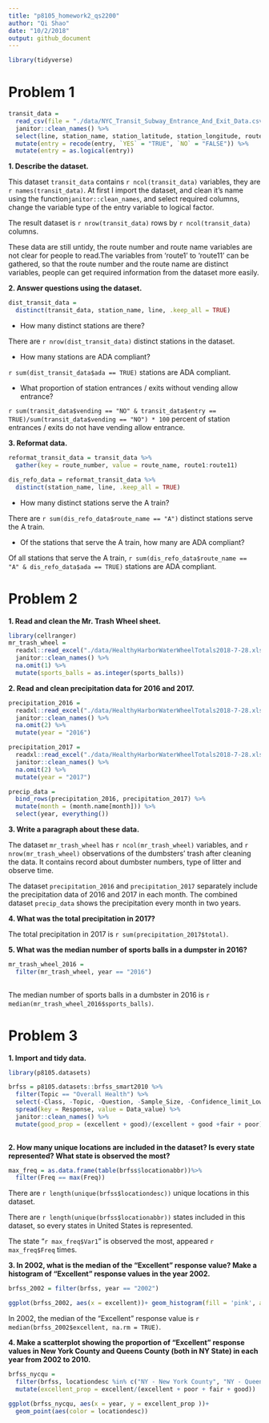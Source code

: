 ```yaml
---
title: "p8105_homework2_qs2200"
author: "Qi Shao"
date: "10/2/2018"
output: github_document
---
```


```r
library(tidyverse)
```

# Problem 1
```r
transit_data = 
  read_csv(file = "./data/NYC_Transit_Subway_Entrance_And_Exit_Data.csv") %>%
  janitor::clean_names() %>%
  select(line, station_name, station_latitude, station_longitude, route1:route11, entry, vending, entrance_type, ada) %>%
  mutate(entry = recode(entry, `YES` = "TRUE", `NO` = "FALSE")) %>%
  mutate(entry = as.logical(entry))
```

**1. Describe the dataset.**

This dataset `transit_data` contains `r ncol(transit_data)` variables, they are `r names(transit_data)`.
At first I import the dataset, and clean it's name using the function`janitor::clean_names`, and select required columns, change the variable type of the entry variable to logical factor.

The result dataset is `r nrow(transit_data)` rows by `r ncol(transit_data)` columns.

These data are still untidy, the route number and route name variables are not clear for people to read.The variables from 'route1' to 'route11' can be gathered, so that the route number and the route name are distinct variables, people can get required information from the dataset more easily.

**2. Answer questions using the dataset.**

```r
dist_transit_data = 
  distinct(transit_data, station_name, line, .keep_all = TRUE)

```
* How many distinct stations are there?

There are `r nrow(dist_transit_data)` distinct stations in the dataset.

* How many stations are ADA compliant?

`r sum(dist_transit_data$ada == TRUE)` stations are ADA compliant.

* What proportion of station entrances / exits without vending allow entrance?

`r sum(transit_data$vending == "NO" & transit_data$entry == TRUE)/sum(transit_data$vending == "NO") * 100` percent of station entrances / exits do not have vending allow entrance.

**3. Reformat data.**
```r
reformat_transit_data = transit_data %>%
  gather(key = route_number, value = route_name, route1:route11)

dis_refo_data = reformat_transit_data %>%
  distinct(station_name, line, .keep_all = TRUE)
```

* How many distinct stations serve the A train? 

There are `r sum(dis_refo_data$route_name == "A")` distinct stations serve the A train.

* Of the stations that serve the A train, how many are ADA compliant?

Of all stations that serve the A train, `r sum(dis_refo_data$route_name == "A" & dis_refo_data$ada == TRUE)` stations are ADA compliant.

# Problem 2

**1. Read and clean the Mr. Trash Wheel sheet.**
```r
library(cellranger)
mr_trash_wheel = 
  readxl::read_excel("./data/HealthyHarborWaterWheelTotals2018-7-28.xlsx", sheet = 1, range = cell_cols("A:N")) %>%
  janitor::clean_names() %>%
  na.omit(1) %>%
  mutate(sports_balls = as.integer(sports_balls))
```         

**2. Read and clean precipitation data for 2016 and 2017.**
```r
precipitation_2016 = 
  readxl::read_excel("./data/HealthyHarborWaterWheelTotals2018-7-28.xlsx", sheet = 4,  range = "A2:B14") %>%
  janitor::clean_names() %>%
  na.omit(2) %>%
  mutate(year = "2016")

precipitation_2017 = 
  readxl::read_excel("./data/HealthyHarborWaterWheelTotals2018-7-28.xlsx", sheet = 3, range = "A2:B14") %>%
  janitor::clean_names() %>%
  na.omit(2) %>%
  mutate(year = "2017")

precip_data = 
  bind_rows(precipitation_2016, precipitation_2017) %>%
  mutate(month = (month.name[month])) %>%
  select(year, everything())

```

**3. Write a paragraph about these data.**

The dataset `mr_trash_wheel` has `r ncol(mr_trash_wheel)` variables, and `r nrow(mr_trash_wheel)` observations of the dumbsters' trash after cleaning the data. It contains record about dumbster numbers, type of litter and observe time.

The dataset `precipitation_2016` and `precipitation_2017` separately include the precipitation data of 2016 and 2017 in each month. The combined dataset `precip_data` shows the precipitation every month in two years.

**4. What was the total precipitation in 2017?**

The total precipitation in 2017 is `r sum(precipitation_2017$total)`.

**5. What was the median number of sports balls in a dumpster in 2016?**
```r
mr_trash_wheel_2016 = 
  filter(mr_trash_wheel, year == "2016")
  

```
The median number of sports balls in a dumbster in 2016 is `r median(mr_trash_wheel_2016$sports_balls)`.

# Problem 3

**1. Import and tidy data.**

```r
library(p8105.datasets)

brfss = p8105.datasets::brfss_smart2010 %>%
  filter(Topic == "Overall Health") %>%
  select(-Class, -Topic, -Question, -Sample_Size, -Confidence_limit_Low:-GeoLocation) %>%
  spread(key = Response, value = Data_value) %>%
  janitor::clean_names() %>%
  mutate(good_prop = (excellent + good)/(excellent + good +fair + poor))
 
```

**2. How many unique locations are included in the dataset? Is every state represented? What state is observed the most? **

```r
max_freq = as.data.frame(table(brfss$locationabbr))%>%
  filter(Freq == max(Freq)) 
```
There are `r length(unique(brfss$locationdesc))` unique locations in this dataset.

There are `r length(unique(brfss$locationabbr))` states included in this dataset, so every states in United States is represented.

The state "`r max_freq$Var1`" is observed the most, appeared `r max_freq$Freq` times.

**3. In 2002, what is the median of the “Excellent” response value? Make a histogram of “Excellent” response values in the year 2002.**

```r
brfss_2002 = filter(brfss, year == "2002") 

ggplot(brfss_2002, aes(x = excellent))+ geom_histogram(fill = 'pink', alpha = 0.7)

```

In 2002, the median of the "Excellent" response value is `r median(brfss_2002$excellent, na.rm = TRUE)`.

**4. Make a scatterplot showing the proportion of “Excellent” response values in New York County and Queens County (both in NY State) in each year from 2002 to 2010.**

```r
brfss_nycqu = 
  filter(brfss, locationdesc %in% c("NY - New York County", "NY - Queens County")) %>%
  mutate(excellent_prop = excellent/(excellent + poor + fair + good))

ggplot(brfss_nycqu, aes(x = year, y = excellent_prop ))+
  geom_point(aes(color = locationdesc))
```


